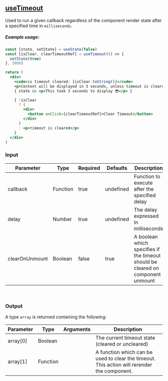 
<Meta title='Custom Hooks/useTimeout' />

## [useTimeout](https://github.com/raduGaspar/custom-react-hooks/blob/main/src/useTimeout.js)

Used to run a given callback regardless of the component render state after a specified time in `milliseconds`.

##### Example usage:
```jsx
const [state, setState] = useState(false)
const [isClear, clearTimeoutRef] = useTimeout(() => {
  setState(true)
}, 3000)

return (
  <div>
    <code>is timeout cleared: {isClear.toString()}</code>
    <p>Content will be displayed in 3 seconds, unless timeout is cleared 😁</p>
    { state && <p>This took 3 seconds to display 😎</p> }

    { !isClear
      ? (
        <div>
          <button onClick={clearTimeoutRef}>Clear Timeout</button>
        </div>
      )
      : <p>timeout is cleared</p>
    }
  </div>
)
```

### Input

| Parameter           | Type    | Required | Defaults     | Description                                                               |
| ------------------- | ------- | -------- | ------------ | -------------------------------- |
| callback | Function | true | undefined | Function to execute after the specified delay |
| delay | Number | true | undefined | The delay expressed in milliseconds |
| clearOnUnmount | Boolean | false | true | A boolean which specifies if the timeout should be cleared on component unmount |

<br />

### Output
A type `array` is returned containing the following:

| Parameter | Type  | Arguments | Description |
| --------- | ----- | --------- | -------------- |
| array[0]  | Boolean |  | The current timeout state (cleared or uncleared) |
| array[1]  | Function |  | A function which can be used to clear the timeout. This action will rerender the component. |
